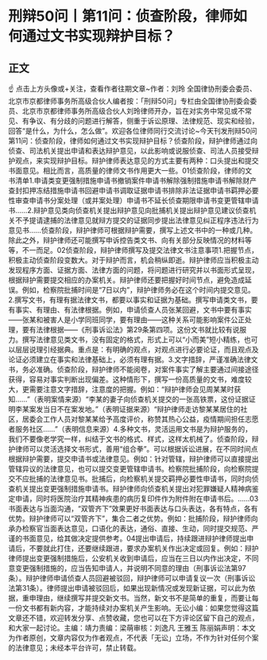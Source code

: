 # 刑辩50问丨第11问：侦查阶段，律师如何通过文书实现辩护目标？
## 正文
☝ 点击上方头像或+关注，查看作者往期文章~作者：刘玲 全国律协刑委会委员、北京市京都律师事务所高级合伙人编者按：「刑辩50问」专栏由全国律协刑委会委员、北京市京都律师事务所高级合伙人刘玲律师开办，旨在对实务中常见或不常见、有争议、有分歧的问题进行解答，侧重于诉讼原理、法律规范、现实和经验，回答“是什么，为什么，怎么做”。欢迎各位律师同行交流讨论~今天刊发刑辩50问第11问：侦查阶段，律师如何通过文书实现辩护目标？侦查阶段，辩护律师通过向侦查、司法机关提出申请和表达辩护意见，以此影响或说服侦查、司法人员接受辩护观点，来实现辩护目标。辩护律师表达意见的方式主要有两种：口头提出和提交书面意见。相比而言，高质量的律师文书作用更大一些。01侦查阶段，律师的文书清单1.申请类变更强制措施申请书撤销案件申请书解除强制措施申请书解除财产查封扣押冻结措施申请书回避申请书调取证据申请书排除非法证据申请书羁押必要性审查申请书分案处理（或并案处理）申请书不延长侦查期限申请书变更管辖申请书……2.辩护意见类向侦查机关提出辩护意见向批捕机关提出辩护意见建议侦查机关不予提请逮捕的法律意见就辩方提交的证据同步提出法律意见纠正程序违法行为意见书……侦查阶段，辩护律师可根据辩护需要，撰写上述文书中的一种或几种。除此之外，辩护律师还可能撰写申诉控告类文书、向有关部分反映情况的材料等等，不一而足。02侦查阶段，辩护律师撰写及提交法律文书注意事项1.把握节点，积极主动侦查阶段变数大。对于辩护而言，机会稍纵即逝。辩护律师应当积极主动发现程序方面、证据方面、法律方面的问题，将问题进行研究并以书面形式呈现，根据辩护需要提交相应的办案机关。辩护律师还要把握好时间节点，避免造成延误。例如，检察院批捕时间是“7日以内”，辩护律师务必在这个时间内提交意见。2.撰写文书，有理有据法律文书，都要以事实和证据为基础。撰写申请类文书，要有事实、有理由、有法律根据。例如，申请侦查人员张某回避，文书中要有事实——张某和被害人是小学同班同学，要有理由——这种关系可能影响案件公正处理，要有法律根据——《刑事诉讼法》第29条第四项。这份文书就比较有说服力。撰写法律意见类文书，没有固定的格式，形式上可以“小而美”短小精练，也可以层层说理引经据典。重点是：有明确的观点，对观点进行必要论证，而且观点及论证必须建立在事实和法律基础上，必须有理有据。3.文字措辞，严谨准确法律文书，务必准确。侦查阶段，辩护律师不能阅卷，对案件事实了解主要通过间接途径获得，容易对事实判断出现偏差。这种情形下，撰写一份高质量的文书，难度较大，更需要注意文字措辞，注意度的把握。例如：“辩护律师会见周某某时获知……”（表明案情来源）“李某的妻子向侦查机关提交的一张高铁票，这份证据证明李某案发当日不在案发地。”（表明证据来源）“辩护律师走访黎某某居住的社区，居委会工作人员对黎某某给予高度评价，称赞其热心公益，疫情期间担任志愿者服务社区……”（表明信息来源）4.多种文书，灵活运用文书是为辩护服务的，我们不要像老学究一样，纠结于文书的格式、样式，这样太机械了。侦查阶段，辩护律师可以灵活选择文书形式，善用“组合拳”。可以根据诉讼进展，在不同时间点根据辩护需要，提交申请书或法律意见。例如：针对管辖，辩护律师可以直接提出管辖异议的法律意见，也可以提交变更管辖申请书。检察院批捕阶段，向检察院提交不应批捕的法律意见书。批捕后，向检察机关提交羁押必要性申请书，同时向侦查机关提出变更强制措施申请书。辩护律师向侦查机关提出对犯罪嫌疑人精神病鉴定申请，同时将医院治疗其精神疾患的病历复印件作为附件附在申请书后。……03书面表达与当面沟通，“双管齐下”效果更好书面表达与口头表达，各有特点，各有优势。辩护律师可以“双管齐下”，集合二者之优势。例如：批捕阶段，辩护律师向承办检察官当面表达意见，口语化的表达，通俗、直接、生动，同时提交规范、严谨的书面意见，给其做决定提供参考。04提出申请后，持续跟进辩护律师提出申请后，不要就此打住，还要继续跟进，要求办案机关作出决定或回复。例如：辩护律师提出变更强制措施后，公安机关收到申请后，应当在三日以内作出决定，不同意变更强制措施的，应当告知申请人，并说明不同意的理由（刑事诉讼法第97条）。辩护律师申请侦查人员回避被驳回，辩护律师可以申请复议一次（刑事诉讼法第31条）。律师提出申请被驳回后，如果出现新情况或发现新证据，可以此为依据，重申理由，继续撰写并提交新文书。当然，新文书不是简单的重复，而要让每一份文书都有新内容，才能持续对办案机关产生影响。无讼小编：如果您觉得这篇文章还不错，欢迎转发分享、点赞收藏，您也可以在下方评论区留下自己的观点，和大家一起讨论。主编：靖力责编：梁萌审核：刘逸凡 王雅玉 陈丽娟声明：本文为作者原创，文章内容仅为作者观点，不代表「无讼」立场，不作为针对任何个案的法律意见；未经本平台许可，禁止转载。